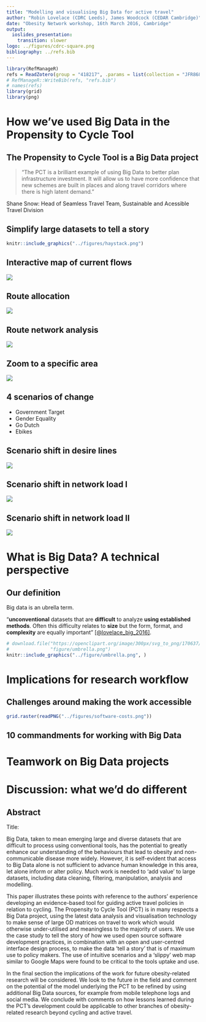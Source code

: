 ```yaml
---
title: "Modelling and visualising Big Data for active travel"
author: "Robin Lovelace (CDRC Leeds), James Woodcock (CEDAR Cambridge)"
date: "Obesity Network workshop, 16th March 2016, Cambridge"
output:
  ioslides_presentation:
    transition: slower
logo: ../figures/cdrc-square.png
bibliography: ../refs.bib
---
```


```r
library(RefManageR)
refs = ReadZotero(group = "418217", .params = list(collection = "JFR868KJ"))
# RefManageR::WriteBib(refs, "refs.bib")
# names(refs)
library(grid)
library(png)
```

# How we've used Big Data in the Propensity to Cycle Tool

## The Propensity to Cycle Tool is a Big Data project

> "The PCT is a brilliant example of using Big Data to better plan infrastructure investment. It will allow us to have more confidence that new schemes are built in places and along travel corridors where there is high latent demand."

Shane Snow: Head of Seamless Travel Team, Sustainable and Acessible Travel Division 

## Simplify large datasets to tell a story

```r
knitr::include_graphics("../figures/haystack.png")
```


## Interactive map of current flows

![](../figures/coventry-centroids-4pres.png)

## Route allocation

![](../figures/fast-quiet-man.png)

## Route network analysis

![](../figures/cov-rnet.png)

## Zoom to a specific area

![](../figures/cov-rnet-local.png)

## 4 scenarios of change

- Government Target
- Gender Equality
- Go Dutch
- Ebikes

## Scenario shift in desire lines

![](../figures/man-cdp-dutch-mini.png)

## Scenario shift in network load I

![](../figures/cov-rnet-govtarget.png)

## Scenario shift in network load II

![](../figures/cov-rnet-godutch.png)

# What is Big Data? A technical perspective

## Our definition

Big data is an ubrella term.

"**unconventional**  datasets  that  are  **difficult**  to  analyze
**using established methods**. Often this difficulty relates to **size** but the form, format, and **complexity** are equally important" [[@lovelace_big_2016]](http://onlinelibrary.wiley.com/doi/10.1111/gean.12081/pdf). 

```r
# download.file("https://openclipart.org/image/300px/svg_to_png/170637/1339577112.png",
#               "figure/umbrella.png")
knitr::include_graphics("../figure/umbrella.png", )
```




# Implications for research workflow

## Challenges around making the work accessible

```r
grid.raster(readPNG("../figures/software-costs.png"))
```

## 10 commandments for working with Big Data

# Teamwork on Big Data projects

# Discussion: what we'd do different

## Abstract

Title: 

Big Data, taken to mean emerging large and diverse datasets that are difficult to process using conventional tools, has the potential to greatly enhance our understanding of the behaviours that lead to obesity and non-communicable disease more widely. However, it is self-evident that access to Big Data alone is not sufficient to advance human knowledge in this area,  let alone inform or alter policy. Much work is needed to 'add value' to large datasets, including data cleaning, filtering, manipulation, analysis and modelling.

This paper illustrates these points with reference to the authors' 
experience developing an evidence-based tool for guiding active travel policies in relation to cycling. The Propensity to Cycle Tool (PCT) is in many respects a Big Data project, using the latest data analysis and visualisation technology to make sense of large OD matrices on travel to work which would otherwise under-utilised and meaningless to the majority of users. We use the case study to tell the story of how we used open source software development practices, in combination with an open and user-centred interface design process, to make the data 'tell a story' that is of maximum use to policy makers. The use of intuitive scenarios and a 'slippy' web map similar to Google Maps were found to be critical to the tools uptake and use.

In the final section the implications of the work for future obesity-related research will be considered. We look to the future in the field and comment on the potential of the model underlying the PCT to be refined by using additional Big Data sources, for example from mobile telephone logs and social media. We conclude with comments on how lessons learned during the PCT's development could be applicable to other branches of obesity-related research beyond cycling and active travel.

